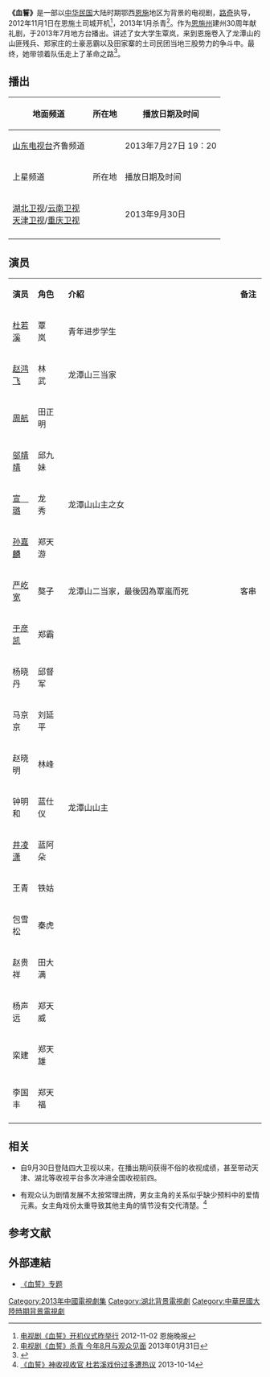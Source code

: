 {{电视节目信息框
| 名稱 =血誓
| 原名 = 
| 圖片 = 
| 圖說 = 
| 分類 =年代、传奇
| 原創者 =
| 編劇 = 胡晓晖
| 導演 = 路奇
| 演出 =
| 配音 = 
| 旁白 = 
| 主題曲 =
| 片尾曲 =
| 作曲 = 
| 國家 = {{CHN}}
| 語言 = [[普通话|普通话]]
| 季數 = 
| 集數 =30集
| 每集列表 = 
| 製片人 = 
| 執行製片 = 
| 制作公司 =湖北卫视<br>湖北长江华晟影视有限责任公司<br>国龙联盟投资股份有限公司<br>北京华晟泰通传媒投资有限公司
| 拍攝地 =[[恩施土家族苗族自治州|恩施州]]（2012.11-2013.1）
| 攝像 = 
| 每集長 = 45分钟
| 頻道 =
| 電視網 =
| 視頻制式 =
| 音頻制式 = 
| 開始 =
| 結束 =
| 先於 =
| 後於 = 
| 相關劇集 = 
| 官方網站 =
}}
'''《血誓》'''是一部以[[中华民国|中华民国]]大陆时期鄂西[[恩施|恩施]]地区为背景的电视剧，[[路奇|路奇]]执导，2012年11月1日在恩施土司城开机<ref>[http://www.hbjs.gov.cn/art/2012/11/2/art_29_202720.html 电视剧《血誓》开机仪式昨举行] {{Wayback|url=http://www.hbjs.gov.cn/art/2012/11/2/art_29_202720.html |date=20130217050838 }}2012-11-02 恩施晚报</ref>，2013年1月杀青<ref>[http://www.chinanews.com/yl/2013/01-31/4536810.shtml 电视剧《血誓》杀青 今年8月与观众见面] {{Wayback|url=http://www.chinanews.com/yl/2013/01-31/4536810.shtml |date=20160305090550 }}2013年01月31日</ref>。作为[[恩施土家族苗族自治州|恩施州]]建州30周年献礼剧，于2013年7月地方台播出。讲述了女大学生覃岚，来到恩施卷入了龙潭山的山匪残兵、郑家庄的土豪恶霸以及田家寨的土司民团当地三股势力的争斗中。最终，她带领着队伍走上了革命之路<ref>{{cite web |url=http://ent.sina.com.cn/v/m/2013-08-06/04303980795.shtml |language= |title="严宽杜若溪《血誓》“开战” |publisher=新浪娱乐 |date=2013-08-06 |accessdate= |archive-date=2013-10-19 |archive-url=https://web.archive.org/web/20131019103730/http://ent.sina.com.cn/v/m/2013-08-06/04303980795.shtml |dead-url=no }}</ref>。

== 播出 ==
{| class="wikitable"  
|- 
! 地面频道 || 所在地 || 播放日期及时间
|-
|[[山东电视台|山东电视台]]齐鲁频道||{{CHN}}||2013年7月27日 19：20
|-
! 上星频道 || 所在地 || 播放日期及时间
|-
|[[湖北卫视|湖北卫视]]/[[云南卫视|云南卫视]]<br>[[天津卫视|天津卫视]]/[[重庆卫视|重庆卫视]]||{{CHN}}||2013年9月30日
|-
|}

== 演员 ==
{|class="wikitable" style="width:70%"
|- style="width:100%; background:cornflowerblue; color:pink" align=center
|style="width:10%"|'''演员'''||style="width:12%"|'''角色'''||style="width:100px"|'''介紹'''||style="width:10%"|'''备注'''
|-
|[[杜若溪|杜若溪]] || 覃　岚 || 青年进步学生 || 
|-
|[[赵鸿飞|赵鸿飞]] || 林　武 || 龙潭山三当家 || 
|-
|[[周航|周航]] || 田正明 ||  ||
|-
|[[邬靖靖|邬靖靖]] || 邱九妹 ||  || 
|-
|[[宣璐|宣　璐]] || 龙　秀 || 龙潭山山主之女 ||
|-
|[[孙嘉麟|孙嘉麟]] || 郑天游 ||
|-
|[[严屹宽|严屹宽]] || 獒子 || 龙潭山二当家，最後因為覃嵐而死 || 客串
|-
|[[于彦凯|于彦凯]] || 郑霸 || ||
|-
|杨晓丹 || 邱督军 || ||
|-
|马京京 || 刘延平 || ||
|-
|赵晓明 || 林峰 || ||
|-
|钟明和 || 蓝仕仪 || 龙潭山山主 ||
|-
|[[井凌潇|井凌潇]] || 蓝阿朵 ||  || 
|-
|王青 || 铁姑 || ||
|-
|包雪松 || 秦虎 || ||
|-
|赵贵祥 || 田大满 || ||
|-
|杨声远 || 郑天威 || ||
|-
|栾建 || 郑天雄 || ||
|-
|李国丰 || 郑天福 || ||
|-
|}

== 相关 ==
* 自9月30日登陆四大卫视以来，在播出期间获得不俗的收视成绩，甚至带动天津、湖北等收视平台多次冲进全国收视前四。

* 有观众认为剧情发展不太按常理出牌，男女主角的关系似乎缺少预料中的爱情元素。女主角戏份太重导致其他主角的情节没有交代清楚。<ref>[http://www.hunantv.com/p/20131014/1124565223.html 《血誓》神收视收官 杜若溪戏份过多遭热议] {{Wayback|url=http://www.hunantv.com/p/20131014/1124565223.html |date=20150924044207 }}2013-10-14</ref>

== 参考文献 ==
{{reflist}}

== 外部連結 ==
* [http://www.iqilu.com/html/play/qilu/2013/0726/1611408.shtml  《血誓》专题] {{Wayback|url=http://www.iqilu.com/html/play/qilu/2013/0726/1611408.shtml |date=20160304191948 }}

{{DEFAULTSORT:X血}}
[[Category:2013年中國電視劇集|Category:2013年中國電視劇集]]
[[Category:湖北背景電視劇|Category:湖北背景電視劇]]
[[Category:中華民國大陸時期背景電視劇|Category:中華民國大陸時期背景電視劇]]